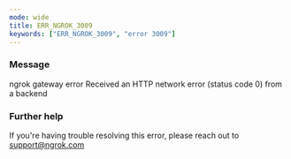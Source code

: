 ```yaml
---
mode: wide
title: ERR_NGROK_3009
keywords: ["ERR_NGROK_3009", "error 3009"]
---
```


### Message

ngrok gateway error
Received an HTTP network error (status code 0) from a backend

### Further help

If you're having trouble resolving this error, please reach out to [support@ngrok.com](mailto:support@ngrok.com?subject=Help%20with%20ERR_NGROK_3009)

